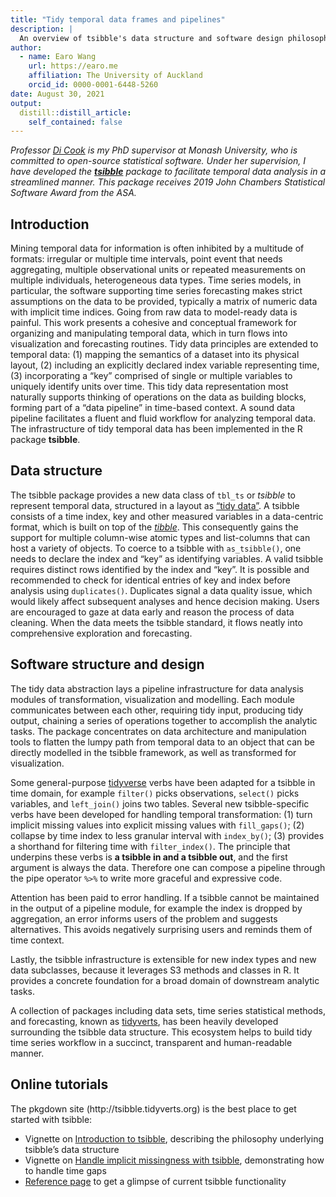 ```yaml
---
title: "Tidy temporal data frames and pipelines"
description: |
  An overview of tsibble's data structure and software design philosophy.
author:
  - name: Earo Wang
    url: https://earo.me
    affiliation: The University of Auckland
    orcid_id: 0000-0001-6448-5260
date: August 30, 2021
output:
  distill::distill_article:
    self_contained: false
---
```


*Professor [Di Cook](http://dicook.org) is my PhD supervisor at Monash University, who is committed to open-source statistical software. Under her supervision, I have developed the [**tsibble**](http://tsibble.tidyverts.org/) package to facilitate temporal data analysis in a streamlined manner. This package receives 2019 John Chambers Statistical Software Award from the ASA.*

## Introduction

Mining temporal data for information is often inhibited by a multitude of formats: irregular or multiple time intervals, point event that needs aggregating, multiple observational units or repeated measurements on multiple individuals, heterogeneous data types. Time series models, in particular, the software supporting time series forecasting makes strict assumptions on the data to be provided, typically a matrix of numeric data with implicit time indices. Going from raw data to model-ready data is painful. This work presents a cohesive and conceptual framework for organizing and manipulating temporal data, which in turn flows into visualization and forecasting routines. Tidy data principles are extended to temporal data: (1) mapping the semantics of a dataset into its physical layout, (2) including an explicitly declared index variable representing time, (3) incorporating a "key" comprised of single or multiple variables to uniquely identify units over time. This tidy data representation most naturally supports thinking of operations on the data as building blocks, forming part of a "data pipeline" in time-based context. A sound data pipeline facilitates a fluent and fluid workflow for analyzing temporal data. The infrastructure of tidy temporal data has been implemented in the R package **tsibble**.

## Data structure

The tsibble package provides a new data class of `tbl_ts` or *tsibble* to represent temporal data, structured in a layout as ["tidy data"](https://cran.r-project.org/web/packages/tidyr/vignettes/tidy-data.html). A tsibble consists of a time index, key and other measured variables in a data-centric format, which is built on top of the [*tibble*](https://tibble.tidyverse.org). This consequently gains the support for multiple column-wise atomic types and list-columns that can host a variety of objects. To coerce to a tsibble with `as_tsibble()`, one needs to declare the index and "key" as identifying variables. A valid tsibble requires distinct rows identified by the index and "key". It is possible and recommended to check for identical entries of key and index before analysis using `duplicates()`. Duplicates signal a data quality issue, which would likely affect subsequent analyses and hence decision making. Users are encouraged to gaze at data early and reason the process of data cleaning. When the data meets the tsibble standard, it flows neatly into comprehensive exploration and forecasting. 

## Software structure and design

The tidy data abstraction lays a pipeline infrastructure for data analysis modules of transformation, visualization and modelling. Each module communicates between each other, requiring tidy input, producing tidy output, chaining a series of operations together to accomplish the analytic tasks. The package concentrates on data architecture and manipulation tools to flatten the lumpy path from temporal data to an object that can be directly modelled in the tsibble framework, as well as transformed for visualization.

Some general-purpose [tidyverse](https://www.tidyverse.org/packages/) verbs have been adapted for a tsibble in time domain, for example `filter()` picks observations, `select()` picks variables, and `left_join()` joins two tables. Several new tsibble-specific verbs have been developed for handling temporal transformation: (1) turn implicit missing values into explicit missing values with `fill_gaps()`; (2) collapse by time index to less granular interval with `index_by()`; (3) provides a shorthand for filtering time with `filter_index()`. The principle that underpins these verbs is **a tsibble in and a tsibble out**, and the first argument is always the data. Therefore one can compose a pipeline through the pipe operator `%>%` to write more graceful and expressive code. 

Attention has been paid to error handling. If a tsibble cannot be maintained in the output of a pipeline module, for example the index is dropped by aggregation, an error informs users of the problem and suggests alternatives. This avoids negatively surprising users and reminds them of time context.

Lastly, the tsibble infrastructure is extensible for new index types and new data subclasses, because it leverages S3 methods and classes in R. It provides a concrete foundation for a broad domain of downstream analytic tasks. 

A collection of packages including data sets, time series statistical methods, and forecasting, known as [tidyverts](http://tidyverts.org), has been heavily developed surrounding the tsibble data structure. This ecosystem helps to build tidy time series workflow in a succinct, transparent and human-readable manner.

## Online tutorials

The pkgdown site (http://tsibble.tidyverts.org) is the best place to get started with tsibble:

* Vignette on [Introduction to tsibble](https://tsibble.tidyverts.org/articles/intro-tsibble.html), describing the philosophy underlying tsibble's data structure
* Vignette on [Handle implicit missingness with tsibble](https://tsibble.tidyverts.org/articles/implicit-na.html), demonstrating how to handle time gaps
* [Reference page](https://tsibble.tidyverts.org/reference/index.html) to get a glimpse of current tsibble functionality
